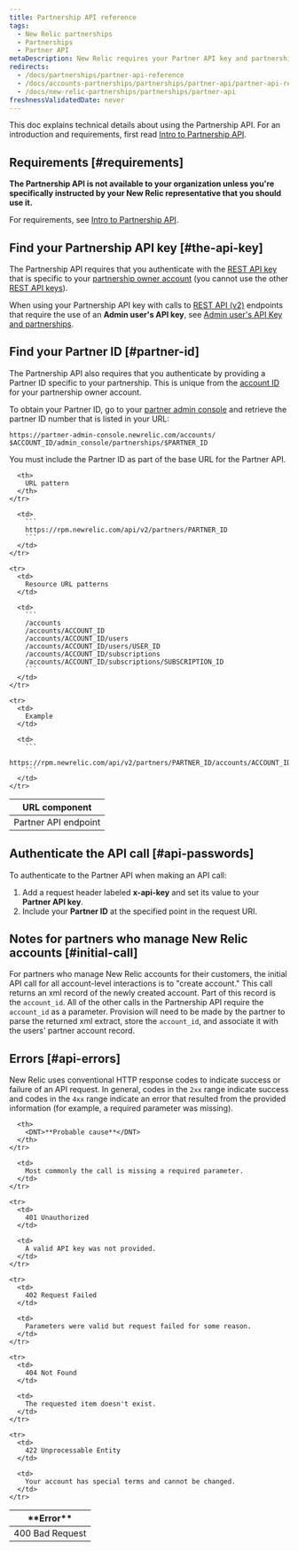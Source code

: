 ```yaml
---
title: Partnership API reference
tags:
  - New Relic partnerships
  - Partnerships
  - Partner API
metaDescription: New Relic requires your Partner API key and partnership account ID to authenticate Partner API calls using the JSON REST format.
redirects:
  - /docs/partnerships/partner-api-reference
  - /docs/accounts-partnerships/partnerships/partner-api/partner-api-reference
  - /docs/new-relic-partnerships/partnerships/partner-api
freshnessValidatedDate: never
---
```


This doc explains technical details about using the Partnership API. For an introduction and requirements, first read [Intro to Partnership API](/docs/new-relic-partnerships/partner-integration-guide/partner-account-maintenance/partner-api/).

## Requirements [#requirements]

<DNT>**The Partnership API is not available to your organization unless you're specifically instructed by your New Relic representative that you should use it.**</DNT>

For requirements, see [Intro to Partnership API](/docs/new-relic-partnerships/partner-integration-guide/partner-account-maintenance/partner-api/).

## Find your Partnership API key [#the-api-key]

The Partnership API requires that you authenticate with the [REST API key](/docs/apis/getting-started/intro-apis/understand-new-relic-api-keys#rest-api) that is specific to your [partnership owner account](/docs/new-relic-partnerships/partner-integration-guide/partner-account-maintenance/partnership-accounts-users-subscriptions#partner-owner) (you cannot use the other [REST API keys](/docs/apis/rest-api-v2/getting-started/introduction-new-relic-rest-api-v2#api_key)).

When using your Partnership API key with calls to [REST API (v2)](/docs/apis/rest-api-v2/getting-started/introduction-new-relic-rest-api-v2) endpoints that require the use of an <DNT>**Admin user's API key**</DNT>, see [Admin user's API Key and partnerships](/docs/apis/rest-api-v2/requirements/admins-api-key-partnerships).

## Find your Partner ID [#partner-id]

The Partnership API also requires that you authenticate by providing a Partner ID specific to your partnership. This is unique from the [account ID](/docs/accounts/install-new-relic/account-setup/account-id) for your partnership owner account.

To obtain your Partner ID, go to your [partner admin console](/docs/accounts-partnerships/partner-integration-guide/getting-started/partnership-admin-console) and retrieve the partner ID number that is listed in your URL:

```
https://partner-admin-console.newrelic.com/accounts/​$ACCOUNT_ID/admin_console/partnerships/$PARTNER_ID
```

You must include the Partner ID as part of the base URL for the Partner API.

<table>
  <thead>
    <tr>
      <th style={{ width: "200px" }}>
        URL component
      </th>

      <th>
        URL pattern
      </th>
    </tr>
  </thead>

  <tbody>
    <tr>
      <td>
        Partner API endpoint
      </td>

      <td>
        ```
        https://rpm.newrelic.com/api/v2/partners/PARTNER_ID
        ```
      </td>
    </tr>

    <tr>
      <td>
        Resource URL patterns
      </td>

      <td>
        ```
        /accounts
        /accounts/ACCOUNT_ID
        /accounts/ACCOUNT_ID/users
        /accounts/ACCOUNT_ID/users/USER_ID
        /accounts/ACCOUNT_ID/subscriptions
        /accounts/ACCOUNT_ID/subscriptions/SUBSCRIPTION_ID
        ```
      </td>
    </tr>

    <tr>
      <td>
        Example
      </td>

      <td>
        ```
        https://rpm.newrelic.com/api/v2/partners/PARTNER_ID/accounts/ACCOUNT_ID
        ```
      </td>
    </tr>
  </tbody>
</table>

## Authenticate the API call [#api-passwords]

To authenticate to the Partner API when making an API call:

1. Add a request header labeled <DNT>**x-api-key**</DNT> and set its value to your <DNT>**Partner API key**</DNT>.
2. Include your <DNT>**Partner ID**</DNT> at the specified point in the request URI.

## Notes for partners who manage New Relic accounts [#initial-call]

For partners who manage New Relic accounts for their customers, the initial API call for all account-level interactions is to "create account." This call returns an xml record of the newly created account. Part of this record is the `account_id`. All of the other calls in the Partnership API require the `account_id` as a parameter. Provision will need to be made by the partner to parse the returned xml extract, store the `account_id`, and associate it with the users' partner account record.

## Errors [#api-errors]

New Relic uses conventional HTTP response codes to indicate success or failure of an API request. In general, codes in the `2xx` range indicate success and codes in the `4xx` range indicate an error that resulted from the provided information (for example, a required parameter was missing).

<table>
  <thead>
    <tr>
      <th width={200}>
        <DNT>**Error**</DNT>
      </th>

      <th>
        <DNT>**Probable cause**</DNT>
      </th>
    </tr>
  </thead>

  <tbody>
    <tr>
      <td>
        400 Bad Request
      </td>

      <td>
        Most commonly the call is missing a required parameter.
      </td>
    </tr>

    <tr>
      <td>
        401 Unauthorized
      </td>

      <td>
        A valid API key was not provided.
      </td>
    </tr>

    <tr>
      <td>
        402 Request Failed
      </td>

      <td>
        Parameters were valid but request failed for some reason.
      </td>
    </tr>

    <tr>
      <td>
        404 Not Found
      </td>

      <td>
        The requested item doesn't exist.
      </td>
    </tr>

    <tr>
      <td>
        422 Unprocessable Entity
      </td>

      <td>
        Your account has special terms and cannot be changed.
      </td>
    </tr>
  </tbody>
</table>
